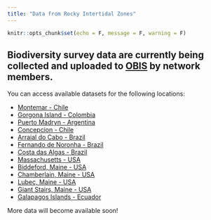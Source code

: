 ```yaml
---
title: "Data from Rocky Intertidal Zones"
---
```


```r
knitr::opts_chunk$set(echo = F, message = F, warning = F)
```

## Biodiversity survey data are currently being collected and uploaded to [OBIS](https://obis.org/){target="_blank"} by network members. 

You can access available datasets for the following locations:

- [Montemar - Chile](https://obis.org/dataset/5e009291-b1ce-454f-bbcf-d98142eaeda9){target="_blank"}
- [Gorgona Island - Colombia](https://obis.org/dataset/871e92ab-2a00-4851-b948-cb6dda862f9c){target="_blank"}
- [Puerto Madryn - Argentina](https://obis.org/dataset/1d8fb994-64af-4a57-abe2-19573cc91f85){target="_blank"}
- [Concepcion - Chile](https://obis.org/dataset/e4a2fe06-f082-4f36-9165-73263a121508){target="_blank"}
- [Arraial do Cabo - Brazil](https://obis.org/dataset/7ece3f71-6bae-4cc4-8619-d560a564f187){target="_blank"}
- [Fernando de Noronha - Brazil](https://obis.org/dataset/dae283ff-1835-465c-b058-fa6417d0ff2d){target="_blank"}
- [Costa das Algas - Brazil](https://obis.org/dataset/29059698-61ea-4882-9e1f-fca042056ddf){target="_blank"}
- [Massachusetts - USA](https://obis.org/dataset/952c1493-9265-440d-8f6c-882ae12bf33b){target="_blank"}
- [Biddeford, Maine - USA](https://obis.org/dataset/86ed1f5d-e911-4423-b965-8349248dfee2){target="_blank"}
- [Chamberlain, Maine - USA](https://obis.org/dataset/2c4e7f5f-50a4-4a6d-a92b-8382a92617f4){target="_blank"}
- [Lubec, Maine - USA](https://obis.org/dataset/3efdd6d8-7dd3-427c-ac08-ecdc94c15919){target="_blank"}
- [Giant Stairs, Maine - USA](https://www.gbif.org/dataset/11aec408-f323-454a-8057-9f9fc3552064){target="_blank"}
- [Galapagos Islands - Ecuador](https://obis.org/dataset/3cdb3dca-4df4-4931-9155-b41da2ce4075){target="_blank"}

More data will become available soon!

